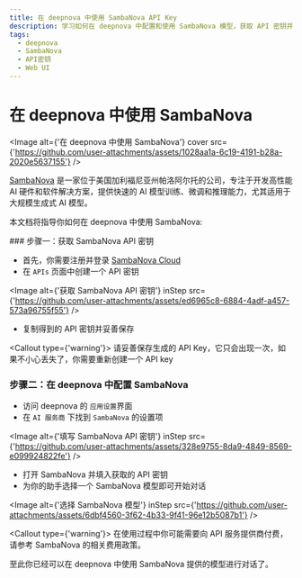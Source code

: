 ```yaml
---
title: 在 deepnova 中使用 SambaNova API Key
description: 学习如何在 deepnova 中配置和使用 SambaNova 模型，获取 API 密钥并开始对话。
tags:
  - deepnova
  - SambaNova
  - API密钥
  - Web UI
---
```


# 在 deepnova 中使用 SambaNova

<Image alt={'在 deepnova 中使用 SambaNova'} cover src={'https://github.com/user-attachments/assets/1028aa1a-6c19-4191-b28a-2020e5637155'} />

[SambaNova](https://sambanova.ai/) 是一家位于美国加利福尼亚州帕洛阿尔托的公司，专注于开发高性能 AI 硬件和软件解决方案，提供快速的 AI 模型训练、微调和推理能力，尤其适用于大规模生成式 AI 模型。

本文档将指导你如何在 deepnova 中使用 SambaNova:

<Steps>
  ### 步骤一：获取 SambaNova API 密钥

  - 首先，你需要注册并登录 [SambaNova Cloud](https://cloud.sambanova.ai/)
  - 在 `APIs` 页面中创建一个 API 密钥

  <Image alt={'获取 SambaNova API 密钥'} inStep src={'https://github.com/user-attachments/assets/ed6965c8-6884-4adf-a457-573a96755f55'} />

  - 复制得到的 API 密钥并妥善保存

  <Callout type={'warning'}>
    请妥善保存生成的 API Key，它只会出现一次，如果不小心丢失了，你需要重新创建一个 API key
  </Callout>

  ### 步骤二：在 deepnova 中配置 SambaNova

  - 访问 deepnova 的 `应用设置`界面
  - 在 `AI 服务商` 下找到 `SambaNova` 的设置项

  <Image alt={'填写 SambaNova API 密钥'} inStep src={'https://github.com/user-attachments/assets/328e9755-8da9-4849-8569-e099924822fe'} />

  - 打开 SambaNova 并填入获取的 API 密钥
  - 为你的助手选择一个 SambaNova 模型即可开始对话

  <Image alt={'选择 SambaNova 模型'} inStep src={'https://github.com/user-attachments/assets/6dbf4560-3f62-4b33-9f41-96e12b5087b1'} />

  <Callout type={'warning'}>
    在使用过程中你可能需要向 API 服务提供商付费，请参考 SambaNova 的相关费用政策。
  </Callout>
</Steps>

至此你已经可以在 deepnova 中使用 SambaNova 提供的模型进行对话了。
